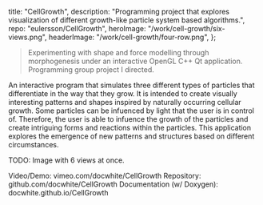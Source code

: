   title: "CellGrowth",
  description:
    "Programming project that explores visualization of different growth-like particle system based algorithms.",
  repo: "eulersson/CellGrowth",
  heroImage: "/work/cell-growth/six-views.png",
  headerImage: "/work/cell-growth/four-row.png",
};

> Experimenting with shape and force modelling through morphogenesis under an
> interactive OpenGL C++ Qt application. Programming group project I directed.

An interactive program that simulates three different types of particles that
differentiate in the way that they grow. It is intended to create visually
interesting patterns and shapes inspired by naturally occurring cellular growth.
Some particles can be infuenced by light that the user is in control of.
Therefore, the user is able to infuence the growth of the particles and create
intriguing forms and reactions within the particles. This application explores
the emergence of new patterns and structures based on different circumstances.

TODO: Image with 6 views at once.

Video/Demo: vimeo.com/docwhite/CellGrowth
Repository: github.com/docwhite/CellGrowth
Documentation (w/ Doxygen): docwhite.github.io/CellGrowth
